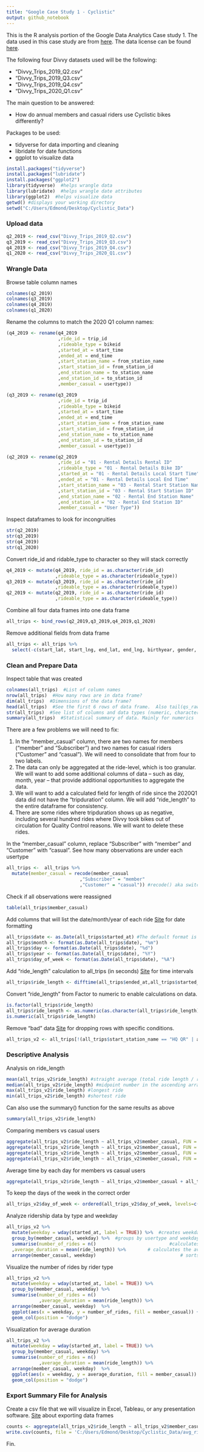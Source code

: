 ---
title: "Google Case Study 1 - Cyclistic"
output: github_notebook
---

This is the R analysis portion of the Google Data Analytics Case study 1. The data used in this case study are from [here](https://divvy-tripdata.s3.amazonaws.com/index.html). The data license can be found [here](https://divvybikes.com/data-license-agreement).

The following four Divvy datasets used will be the following:

* "Divvy_Trips_2019_Q2.csv"
* "Divvy_Trips_2019_Q3.csv"
* "Divvy_Trips_2019_Q4.csv"
* "Divvy_Trips_2020_Q1.csv"

The main question to be answered:

* How do annual members and casual riders use Cyclistic bikes differently?

Packages to be used:

* tidyverse for data importing and cleaning
* libridate for date functions
* ggplot to visualize data

```{R Loading libraries}
install.packages("tidyverse")
install.packages("lubridate")
install.packages("ggplot2")
library(tidyverse)  #helps wrangle data
library(lubridate)  #helps wrangle date attributes
library(ggplot2)  #helps visualize data
getwd() #displays your working directory
setwd("C:/Users/Edmond/Desktop/Cyclistic_Data")
```

### Upload data
```{R Uploading data}
q2_2019 <- read_csv("Divvy_Trips_2019_Q2.csv")
q3_2019 <- read_csv("Divvy_Trips_2019_Q3.csv")
q4_2019 <- read_csv("Divvy_Trips_2019_Q4.csv")
q1_2020 <- read_csv("Divvy_Trips_2020_Q1.csv")
```

### Wrangle Data
Browse table column names
```{R View colnames}
colnames(q2_2019)
colnames(q3_2019)
colnames(q4_2019)
colnames(q1_2020)
```

Rename the columns to match the 2020 Q1 column names:
```{r Rename column names}
(q4_2019 <- rename(q4_2019
                   ,ride_id = trip_id
                   ,rideable_type = bikeid
                   ,started_at = start_time
                   ,ended_at = end_time
                   ,start_station_name = from_station_name
                   ,start_station_id = from_station_id
                   ,end_station_name = to_station_name
                   ,end_station_id = to_station_id
                   ,member_casual = usertype))

(q3_2019 <- rename(q3_2019
                   ,ride_id = trip_id
                   ,rideable_type = bikeid
                   ,started_at = start_time
                   ,ended_at = end_time
                   ,start_station_name = from_station_name
                   ,start_station_id = from_station_id
                   ,end_station_name = to_station_name
                   ,end_station_id = to_station_id
                   ,member_casual = usertype))

(q2_2019 <- rename(q2_2019
                   ,ride_id = "01 - Rental Details Rental ID"
                   ,rideable_type = "01 - Rental Details Bike ID"
                   ,started_at = "01 - Rental Details Local Start Time"
                   ,ended_at = "01 - Rental Details Local End Time"
                   ,start_station_name = "03 - Rental Start Station Name"
                   ,start_station_id = "03 - Rental Start Station ID"
                   ,end_station_name = "02 - Rental End Station Name"
                   ,end_station_id = "02 - Rental End Station ID"
                   ,member_casual = "User Type"))
```


Inspect dataframes to look for incongruities
```{r Browse dataframe structure}
str(q2_2019)
str(q3_2019)
str(q4_2019)
str(q1_2020)
```

Convert ride_id and ridable_type to character so they will stack correctly
```{r Change chr type}
q4_2019 <- mutate(q4_2019, ride_id = as.character(ride_id)
                  ,rideable_type = as.character(rideable_type))
q3_2019 <- mutate(q3_2019, ride_id = as.character(ride_id)
                  ,rideable_type = as.character(rideable_type))
q2_2019 <- mutate(q2_2019, ride_id = as.character(ride_id)
                  ,rideable_type = as.character(rideable_type))
```

Combine all four data frames into one data frame
```{r Combine data frames}
all_trips <- bind_rows(q2_2019,q3_2019,q4_2019,q1_2020)
```

Remove additional fields from data frame
```{r Remove additional fields}
all_trips <- all_trips %>%
  select(-c(start_lat, start_lng, end_lat, end_lng, birthyear, gender, "01 - Rental Details Duration In Seconds Uncapped", "05 - Member Details Member Birthday Year", "Member Gender", "tripduration"))
```


### Clean and Prepare Data

Inspect table that was created
```{r}
colnames(all_trips)  #List of column names
nrow(all_trips)  #How many rows are in data frame?
dim(all_trips)  #Dimensions of the data frame?
head(all_trips)  #See the first 6 rows of data frame.  Also tail(qs_raw)
str(all_trips)  #See list of columns and data types (numeric, character, etc)
summary(all_trips)  #Statistical summary of data. Mainly for numerics
```

There are a few problems we will need to fix:

1. In the "member_casual" column, there are two names for members ("member" and "Subscriber") and two names for casual riders ("Customer" and "casual"). We will need to consolidate that from four to two labels.
2. The data can only be aggregated at the ride-level, which is too granular. We will want to add some additional columns of data -- such as day, month, year -- that provide additional opportunities to aggregate the data.
3. We will want to add a calculated field for length of ride since the 2020Q1 data did not have the "tripduration" column. We will add "ride_length" to the entire dataframe for consistency.
4. There are some rides where tripduration shows up as negative, including several hundred rides where Divvy took bikes out of circulation for Quality Control reasons. We will want to delete these rides.

In the "member_casual" column, replace "Subscriber" with "member" and "Customer" with "casual". See how many observations are under each usertype
```{r}
all_trips <-  all_trips %>% 
  mutate(member_casual = recode(member_casual
                           ,"Subscriber" = "member"
                           ,"Customer" = "casual")) #recode() aka switch
```

Check if all observations were reassigned
```{r}
table(all_trips$member_casual)
```

Add columns that will list the date/month/year of each ride
[Site](https://www.statmethods.net/input/dates.html) for date formatting
```{r}
all_trips$date <- as.Date(all_trips$started_at) #The default format is yyyy-mm-dd
all_trips$month <- format(as.Date(all_trips$date), "%m")
all_trips$day <- format(as.Date(all_trips$date), "%d")
all_trips$year <- format(as.Date(all_trips$date), "%Y")
all_trips$day_of_week <- format(as.Date(all_trips$date), "%A")
```

Add "ride_length" calculation to all_trips (in seconds)
[Site](https://stat.ethz.ch/R-manual/R-devel/library/base/html/difftime.html) for time intervals
```{r}
all_trips$ride_length <- difftime(all_trips$ended_at,all_trips$started_at)
```

Convert "ride_length" from Factor to numeric to enable calculations on data.
```{r}
is.factor(all_trips$ride_length)
all_trips$ride_length <- as.numeric(as.character(all_trips$ride_length))
is.numeric(all_trips$ride_length)
```

Remove "bad" data
[Site](https://www.datasciencemadesimple.com/delete-or-drop-rows-in-r-with-conditions-2/) for dropping rows with specific conditions.
```{r}
all_trips_v2 <- all_trips[!(all_trips$start_station_name == "HQ QR" | all_trips$ride_length<0),]
```

### Descriptive Analysis

Analysis on ride_length
```{r}
mean(all_trips_v2$ride_length) #straight average (total ride length / rides)
median(all_trips_v2$ride_length) #midpoint number in the ascending array of ride lengths
max(all_trips_v2$ride_length) #longest ride
min(all_trips_v2$ride_length) #shortest ride
```

Can also use the summary() function for the same results as above
```{r}
summary(all_trips_v2$ride_length)
```

Comparing members vs casual users
```{r}
aggregate(all_trips_v2$ride_length ~ all_trips_v2$member_casual, FUN = mean)
aggregate(all_trips_v2$ride_length ~ all_trips_v2$member_casual, FUN = median)
aggregate(all_trips_v2$ride_length ~ all_trips_v2$member_casual, FUN = max)
aggregate(all_trips_v2$ride_length ~ all_trips_v2$member_casual, FUN = min)
```

Average time by each day for members vs casual users
```{r}
aggregate(all_trips_v2$ride_length ~ all_trips_v2$member_casual + all_trips_v2$day_of_week, FUN = mean) # y~x, x= factor to split y by
```

To keep the days of the week in the correct order
```{r}
all_trips_v2$day_of_week <- ordered(all_trips_v2$day_of_week, levels=c("Sunday", "Monday", "Tuesday", "Wednesday", "Thursday", "Friday", "Saturday"))
```

Analyze ridership data by type and weekday
```{r}
all_trips_v2 %>% 
  mutate(weekday = wday(started_at, label = TRUE)) %>%  #creates weekday field using wday()
  group_by(member_casual, weekday) %>%  #groups by usertype and weekday
  summarise(number_of_rides = n()							#calculates the number of rides and average duration 
  ,average_duration = mean(ride_length)) %>% 		# calculates the average duration
  arrange(member_casual, weekday)								# sorts
```

Visualize the number of rides by rider type
```{r}
all_trips_v2 %>% 
  mutate(weekday = wday(started_at, label = TRUE)) %>% 
  group_by(member_casual, weekday) %>% 
  summarise(number_of_rides = n()
            ,average_duration = mean(ride_length)) %>% 
  arrange(member_casual, weekday)  %>% 
  ggplot(aes(x = weekday, y = number_of_rides, fill = member_casual)) +
  geom_col(position = "dodge")
```


Visualization for average duration
```{r}
all_trips_v2 %>% 
  mutate(weekday = wday(started_at, label = TRUE)) %>% 
  group_by(member_casual, weekday) %>% 
  summarise(number_of_rides = n()
            ,average_duration = mean(ride_length)) %>% 
  arrange(member_casual, weekday)  %>% 
  ggplot(aes(x = weekday, y = average_duration, fill = member_casual)) +
  geom_col(position = "dodge")
```

### Export Summary File for Analysis

Create a csv file that we will visualize in Excel, Tableau, or any presentation software. [Site](https://datatofish.com/export-dataframe-to-csv-in-r/) about exporting data frames
```{r}
counts <- aggregate(all_trips_v2$ride_length ~ all_trips_v2$member_casual + all_trips_v2$day_of_week, FUN = mean)
write.csv(counts, file = 'C:/Users/Edmond/Desktop/Cyclistic_Data/avg_ride_length.csv')
```

Fin.

